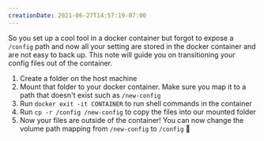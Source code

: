```yaml
---
creationDate: 2021-06-27T14:57:19-07:00
---
```


<PostHeader slug="getting-files-out-of-a-docker-container" />

So you set up a cool tool in a docker container but forgot to expose a `/config` path and now all your setting are stored in the docker container and are not easy to back up. This note will guide you on transitioning your config files out of the container.

1. Create a folder on the host machine
2. Mount that folder to your docker container. Make sure you map it to a path that doesn't exist such as `/new-config`
3. Run `docker exit -it CONTAINER` to run shell commands in the container
4. Run `cp -r /config /new-config` to copy the files into our mounted folder
5. Now your files are outside of the container! You can now change the volume path mapping from `/new-config` to `/config` :tada: